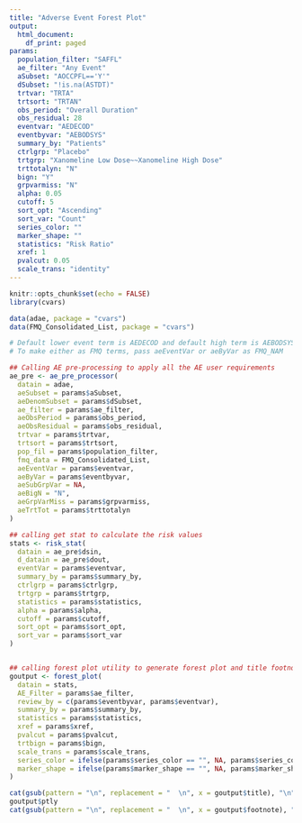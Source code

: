 ```yaml
---
title: "Adverse Event Forest Plot"
output:
  html_document:
    df_print: paged
params:
  population_filter: "SAFFL"
  ae_filter: "Any Event"
  aSubset: "AOCCPFL=='Y'"
  dSubset: "!is.na(ASTDT)"
  trtvar: "TRTA"
  trtsort: "TRTAN"
  obs_period: "Overall Duration"
  obs_residual: 28
  eventvar: "AEDECOD"
  eventbyvar: "AEBODSYS"
  summary_by: "Patients"
  ctrlgrp: "Placebo"
  trtgrp: "Xanomeline Low Dose~~Xanomeline High Dose"
  trttotalyn: "N"
  bign: "Y"
  grpvarmiss: "N"
  alpha: 0.05
  cutoff: 5
  sort_opt: "Ascending"
  sort_var: "Count"
  series_color: ""
  marker_shape: ""
  statistics: "Risk Ratio"
  xref: 1
  pvalcut: 0.05
  scale_trans: "identity"
---
```


```r
knitr::opts_chunk$set(echo = FALSE)
library(cvars)

```


```r

data(adae, package = "cvars")
data(FMQ_Consolidated_List, package = "cvars")

# Default lower event term is AEDECOD and default high term is AEBODSYS.
# To make either as FMQ terms, pass aeEventVar or aeByVar as FMQ_NAM

## Calling AE pre-processing to apply all the AE user requirements
ae_pre <- ae_pre_processor(
  datain = adae,
  aeSubset = params$aSubset,
  aeDenomSubset = params$dSubset,
  ae_filter = params$ae_filter,
  aeObsPeriod = params$obs_period,
  aeObsResidual = params$obs_residual,
  trtvar = params$trtvar,
  trtsort = params$trtsort,
  pop_fil = params$population_filter,
  fmq_data = FMQ_Consolidated_List,
  aeEventVar = params$eventvar,
  aeByVar = params$eventbyvar,
  aeSubGrpVar = NA,
  aeBigN = "N",
  aeGrpVarMiss = params$grpvarmiss,
  aeTrtTot = params$trttotalyn
)

## calling get stat to calculate the risk values
stats <- risk_stat(
  datain = ae_pre$dsin,
  d_datain = ae_pre$dout,
  eventVar = params$eventvar,
  summary_by = params$summary_by,
  ctrlgrp = params$ctrlgrp,
  trtgrp = params$trtgrp,
  statistics = params$statistics,
  alpha = params$alpha,
  cutoff = params$cutoff,
  sort_opt = params$sort_opt,
  sort_var = params$sort_var
)


## calling forest plot utility to generate forest plot and title footnote.
goutput <- forest_plot(
  datain = stats,
  AE_Filter = params$ae_filter,
  review_by = c(params$eventbyvar, params$eventvar),
  summary_by = params$summary_by,
  statistics = params$statistics,
  xref = params$xref,
  pvalcut = params$pvalcut,
  trtbign = params$bign,
  scale_trans = params$scale_trans,
  series_color = ifelse(params$series_color == "", NA, params$series_color),
  marker_shape = ifelse(params$marker_shape == "", NA, params$marker_shape)
)

```



```r

cat(gsub(pattern = "\n", replacement = "  \n", x = goutput$title), "\n")
goutput$ptly
cat(gsub(pattern = "\n", replacement = "  \n", x = goutput$footnote), "\n")
```
